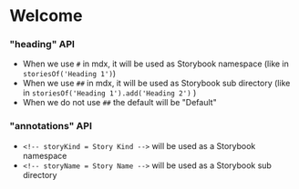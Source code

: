 <!-- storyKind = Welcome -->
<!-- storyName = Intro -->

# Welcome

### "heading" API

* When we use `#` in mdx, it will be used as Storybook namespace (like in `storiesOf('Heading 1')`)
* When we use `##` in mdx, it will be used as Storybook sub directory (like in `storiesOf('Heading 1').add('Heading 2')` )
* When we do not use `##` the default will be "Default"

### "annotations" API

* `<!-- storyKind = Story Kind -->` will be used as a Storybook namespace
* `<!-- storyName = Story Name -->` will be used as a Storybook sub directory